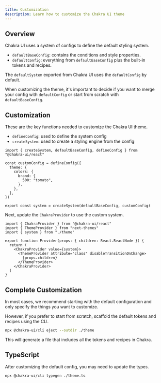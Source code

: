 ```yaml
---
title: Customization
description: Learn how to customize the Chakra UI theme
---
```


## Overview

Chakra UI uses a system of configs to define the default styling system.

- `defaultBaseConfig`: contains the conditions and style properties.
- `defaultConfig`: everything from `defaultBaseConfig` plus the built-in tokens
  and recipes.

The `defaultSystem` exported from Chakra UI uses the `defaultConfig` by default.

When customizing the theme, it's important to decide if you want to merge your
config with `defaultConfig` or start from scratch with `defaultBaseConfig`.

## Customization

These are the key functions needed to customize the Chakra UI theme.

- `defineConfig`: used to define the system config
- `createSystem`: used to create a styling engine from the config

```tsx title="theme.ts"
import { createSystem, defaultBaseConfig, defineConfig } from "@chakra-ui/react"

const customConfig = defineConfig({
  theme: {
    colors: {
      brand: {
        500: "tomato",
      },
    },
  },
})

export const system = createSystem(defaultBaseConfig, customConfig)
```

Next, update the `ChakraProvider` to use the custom system.

```tsx title="provider.tsx"
import { ChakraProvider } from "@chakra-ui/react"
import { ThemeProvider } from "next-themes"
import { system } from "./theme"

export function Provider(props: { children: React.ReactNode }) {
  return (
    <ChakraProvider value={system}>
      <ThemeProvider attribute="class" disableTransitionOnChange>
        {props.children}
      </ThemeProvider>
    </ChakraProvider>
  )
}
```

## Complete Customization

In most cases, we recommend starting with the default configuration and only
specify the things you want to customize.

However, if you prefer to start from scratch, scaffold the default tokens and
recipes using the CLI.

```bash
npx @chakra-ui/cli eject --outdir ./theme
```

This will generate a file that includes all the tokens and recipes in Chakra.

## TypeScript

After customizing the default config, you may need to update the types.

```bash
npx @chakra-ui/cli typegen ./theme.ts
```
